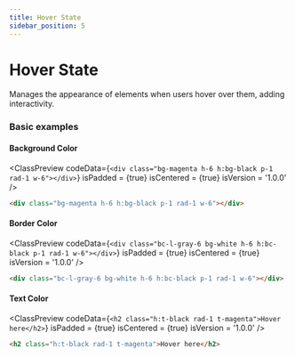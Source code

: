```yaml
---
title: Hover State
sidebar_position: 5
---
```



# Hover State

Manages the appearance of elements when users hover over them, adding interactivity.

### Basic examples

#### Background Color

<ClassPreview
  codeData={`
    <div class="bg-magenta h-6 h:bg-black p-1 rad-1 w-6"></div>
  `}
  isPadded = {true}
  isCentered = {true}
  isVersion = '1.0.0'
/>

```html
<div class="bg-magenta h-6 h:bg-black p-1 rad-1 w-6"></div>
```

#### Border Color

<ClassPreview
  codeData={`
    <div class="bc-l-gray-6 bg-white h-6 h:bc-black p-1 rad-1 w-6"></div>
  `}
  isPadded = {true}
  isCentered = {true}
  isVersion = '1.0.0'
/>

```html
<div class="bc-l-gray-6 bg-white h-6 h:bc-black p-1 rad-1 w-6"></div>
```

#### Text Color

<ClassPreview
  codeData={`
    <h2 class="h:t-black rad-1 t-magenta">Hover here</h2>
  `}
  isPadded = {true}
  isCentered = {true}
  isVersion = '1.0.0'
/>

```html
<h2 class="h:t-black rad-1 t-magenta">Hover here</h2>
```